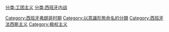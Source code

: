 {{Catmore|长枪党}}
[[分类:工团主义|分类:工团主义]]
[[分类:西班牙内战|分类:西班牙内战]]
[[Category:西班牙弗朗哥时期|Category:西班牙弗朗哥时期]]
[[Category:以意識形態命名的分類|Category:以意識形態命名的分類]]
[[Category:西班牙法西斯主义|Category:西班牙法西斯主义]]
[[Category:极权主义|Category:极权主义]]